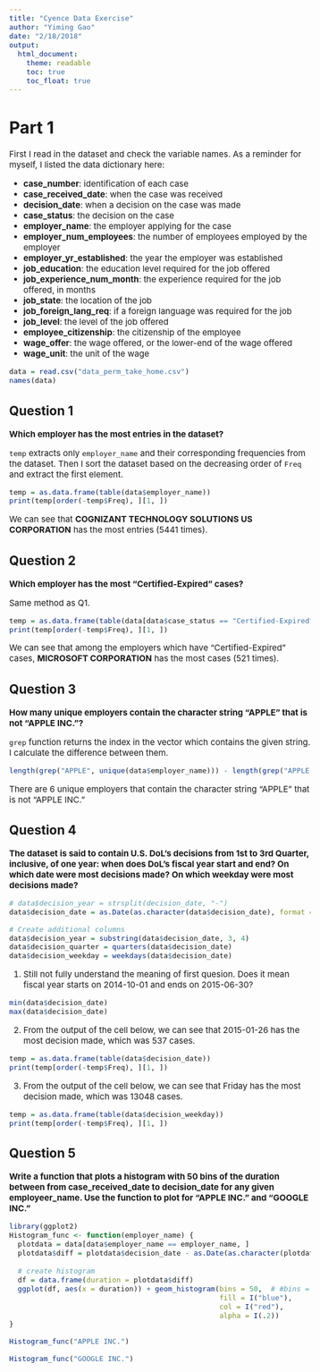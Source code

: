 ```yaml
---
title: "Cyence Data Exercise"
author: "Yiming Gao"
date: "2/18/2018"
output:
  html_document:
    theme: readable
    toc: true
    toc_float: true
---
```

<style type="text/css">

body{ /* Normal  */
      font-size: 15px;
  }
</style>

# Part 1
First I read in the dataset and check the variable names. As a reminder for myself, I listed the data dictionary here:

- **case_number**: identification of each case
- **case_received_date**: when the case was received
- **decision_date**: when a decision on the case was made
- **case_status**: the decision on the case
- **employer_name**: the employer applying for the case
- **employer_num_employees**: the number of employees employed by the employer
- **employer_yr_established**: the year the employer was established
- **job_education**: the education level required for the job offered
- **job_experience_num_month**: the experience required for the job offered, in months
- **job_state**: the location of the job
- **job_foreign_lang_req**: if a foreign language was required for the job
- **job_level**: the level of the job offered
- **employee_citizenship**: the citizenship of the employee
- **wage_offer**: the wage offered, or the lower-end of the wage offered
- **wage_unit**: the unit of the wage

```r
data = read.csv("data_perm_take_home.csv")
names(data)
```

## Question 1
**Which employer has the most entries in the dataset?**

`temp` extracts only `employer_name` and their corresponding frequencies from the dataset. Then I sort the dataset based on the decreasing order of `Freq` and extract the first element.

```r
temp = as.data.frame(table(data$employer_name))
print(temp[order(-temp$Freq), ][1, ])
```

We can see that **COGNIZANT TECHNOLOGY SOLUTIONS US CORPORATION** has the most entries (5441 times).


## Question 2
**Which employer has the most “Certified-Expired” cases?**

Same method as Q1.

```r
temp = as.data.frame(table(data[data$case_status == "Certified-Expired", ]$employer_name))
print(temp[order(-temp$Freq), ][1, ])
```

We can see that among the employers which have "Certified-Expired" cases, **MICROSOFT CORPORATION** has the most cases (521 times).

## Question 3
**How many unique employers contain the character string "APPLE" that is not "APPLE INC."?**

`grep` function returns the index in the vector which contains the given string. I calculate the difference between them.

```r
length(grep("APPLE", unique(data$employer_name))) - length(grep("APPLE INC.", unique(data$employer_name)))
```

There are 6 unique employers that contain the character string "APPLE" that is not "APPLE INC."


## Question 4
**The dataset is said to contain U.S. DoL’s decisions from 1st to 3rd Quarter, inclusive, of one year: when does DoL’s fiscal year start and end? On which date were most decisions made? On which weekday were most decisions made?**

```r
# data$decision_year = strsplit(decision_date, "-")
data$decision_date = as.Date(as.character(data$decision_date), format = "%m/%d/%Y")

# Create additional columns
data$decision_year = substring(data$decision_date, 3, 4)
data$decision_quarter = quarters(data$decision_date)
data$decision_weekday = weekdays(data$decision_date)
```

1. Still not fully understand the meaning of first quesion. Does it mean fiscal year starts on 2014-10-01 and ends on 2015-06-30?

```r
min(data$decision_date)
max(data$decision_date)
```

2. From the output of the cell below, we can see that 2015-01-26 has the most decision made, which was 537 cases.

```r
temp = as.data.frame(table(data$decision_date))
print(temp[order(-temp$Freq), ][1, ])
```

3. From the output of the cell below, we can see that Friday has the most decision made, which was 13048 cases.

```r
temp = as.data.frame(table(data$decision_weekday))
print(temp[order(-temp$Freq), ][1, ])
```

## Question 5
**Write a function that plots a histogram with 50 bins of the duration between from case_received_date to decision_date for any given employeer_name. Use the function to plot for "APPLE INC." and "GOOGLE INC."**

```r
library(ggplot2)
Histogram_func <- function(employer_name) {
  plotdata = data[data$employer_name == employer_name, ]
  plotdata$diff = plotdata$decision_date - as.Date(as.character(plotdata$case_received_date), format="%m/%d/%Y")
  
  # create histogram
  df = data.frame(duration = plotdata$diff)
  ggplot(df, aes(x = duration)) + geom_histogram(bins = 50,  # #bins = 50
                                                 fill = I("blue"), 
                                                 col = I("red"), 
                                                 alpha = I(.2))
}
```

```r
Histogram_func("APPLE INC.")
```

```r
Histogram_func("GOOGLE INC.")
```

